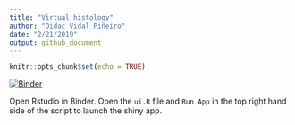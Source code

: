 ```yaml
---
title: "Virtual histology"
author: "Didac Vidal Piñeiro"
date: "2/21/2019"
output: github_document
---
```


```r
knitr::opts_chunk$set(echo = TRUE)
```

[![Binder](https://mybinder.org/badge_logo.svg)](https://mybinder.org/v2/gh/LCBC-UiO/virtual_histology_2019/master?urlpath=rstudio%2F)

Open Rstudio in Binder. Open the `ui.R` file and `Run App` in the top right hand side of the script to launch the shiny app.



